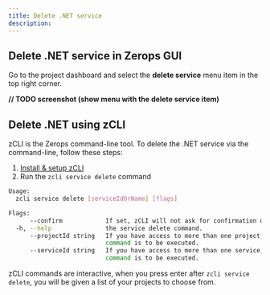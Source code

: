 ```yaml
---
title: Delete .NET service
description:
---
```


## Delete .NET service in Zerops GUI

Go to the project dashboard and select the **delete service** menu item in the top right corner.

**// TODO screenshot (show menu with the delete service item)**

## Delete .NET using zCLI

zCLI is the Zerops command-line tool. To delete the .NET service via the command-line, follow these steps:

1. [Install & setup zCLI](/references/cli)
2. Run the `zcli service delete` command

```sh
Usage:
  zcli service delete [serviceIdOrName] [flags]

Flags:
      --confirm            If set, zCLI will not ask for confirmation of destructive operations.
  -h, --help               the service delete command.
      --projectId string   If you have access to more than one project, you must specify the project ID for which the
                           command is to be executed.
      --serviceId string   If you have access to more than one service, you must specify the service ID for which the
                           command is to be executed.
```

zCLI commands are interactive, when you press enter after `zcli service delete`, you will be given a list of your projects to choose from.
